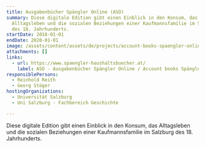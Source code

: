 ```yaml
---
title: Ausgabenbücher Spängler Online (ASO)
summary: Diese digitale Edition gibt einen Einblick in den Konsum, das
  Alltagsleben und die sozialen Beziehungen einer Kaufmannsfamilie im Salzburg
  des 18. Jahrhunderts.
startDate: 2018-01-01
endDate: 2020-01-01
image: /assets/content/assets/de/projects/account-books-spaengler-online-aso/aso_entree.jpg
attachments: []
links:
  - url: https://www.spaengler-haushaltsbuecher.at/
    label: ASO - Ausgabenbücher Spängler Online / Account books Spängler Online
responsiblePersons:
  - Reinhold Reith
  - Georg Stöger
hostingOrganizations:
  - Universität Salzburg
  - Uni Salzburg - Fachbereich Geschichte

---
```

Diese digitale Edition gibt einen Einblick in den Konsum, das Alltagsleben und die sozialen Beziehungen einer Kaufmannsfamilie im Salzburg des 18. Jahrhunderts.
